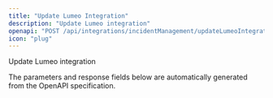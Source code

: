 ```yaml
---
title: "Update Lumeo Integration"
description: "Update Lumeo integration"
openapi: "POST /api/integrations/incidentManagement/updateLumeoIntegration"
icon: "plug"
---
```


Update Lumeo integration

<Note>
The parameters and response fields below are automatically generated from the OpenAPI specification.
</Note>
